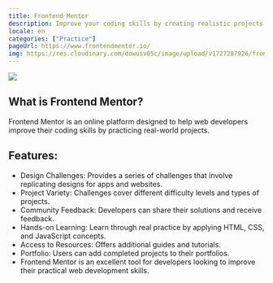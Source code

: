```yaml
---
title: Frontend Mentor
description: Improve your coding skills by creating realistic projects and completing web challenges.
locale: en
categories: ["Practice"]
pageUrl: https://www.frontendmentor.io/
img: https://res.cloudinary.com/dowusv05c/image/upload/v1727287926/frontendmentor_axonzw.webp
---
```


![](https://res.cloudinary.com/dowusv05c/image/upload/v1727287926/frontendmentor_axonzw.webp)

## What is Frontend Mentor?

Frontend Mentor is an online platform designed to help web developers improve their coding skills by practicing real-world projects.

## Features:

- Design Challenges: Provides a series of challenges that involve replicating designs for apps and websites.
- Project Variety: Challenges cover different difficulty levels and types of projects.
- Community Feedback: Developers can share their solutions and receive feedback.
- Hands-on Learning: Learn through real practice by applying HTML, CSS, and JavaScript concepts.
- Access to Resources: Offers additional guides and tutorials.
- Portfolio: Users can add completed projects to their portfolios.
- Frontend Mentor is an excellent tool for developers looking to improve their practical web development skills.
